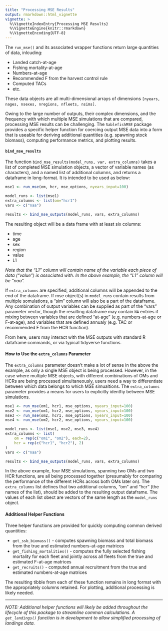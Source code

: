 ```yaml
---
title: "Processing MSE Results"
output: rmarkdown::html_vignette
vignette: >
  %\VignetteIndexEntry{Processing MSE Results}
  %\VignetteEngine{knitr::rmarkdown}
  %\VignetteEncoding{UTF-8}
---
```


The `run_mse()` and its associated wrapper functions return large quantities of data, inlcuding:

* Landed catch-at-age
* Fishing mortality-at-age
* Numbers-at-age
* Recommended F from the harvest control rule
* Computed TACs
* etc.

These data objects are all multi-dimensional arrays of dimensions `[nyears, nages, nsexes, nregions, nfleets, nsims]`.

Owing to the large number of outputs, their complex dimensions, and the frequency with which multiple MSE simulations that are compared, processing MSE results can be challenging. The `SablefishMSE` package provides a specific helper function for coercing output MSE data into a form that is useable for deriving additional quantities (e.g. spawning stock biomass), computing performance metrics, and plotting results.

#### `bind_mse_results`

The function `bind_mse_results(model_runs, var, extra_columns)` takes a list of completed MSE simulation objects, a vector of variable names (as characters), and a named list of additional columns, and returns a dataframe in long-format. It is intended to be used as below:

```r
mse1 <- run_mse(om, hcr, mse_options, nyears_input=100)

model_runs <- list(mse1)
extra_columns <- list(om="hcr1")
vars <- c("naa")

results <- bind_mse_outputs(model_runs, vars, extra_columns)

```

The resulting object will be a data frame with at least six columns:

* time
* age
* sex
* region
* value
* L1

_Note that the "L1" column will contain name of the variable each piece of data ("value") is associated with. In the above example, the "L1" column will be "naa"._

If `extra_columns` are specified, additional columns will be appended to the end of the dataframe. If mse object(s) in `model_runs` contain results from multiple somulations, a "sim" column will also be a part of the dataframe. Any combination of output variables can be supplied as part of the "vars" parameter vector, though the resulting dataframe may contain `NA` entries if mixing between variables that are defined "at-age" (e.g. numbers-at-age or F-at-age), and variables that are defined annualy (e.g. TAC or recommended F from the HCR function).

From here, users may interact with the MSE outputs with standard R dataframe commands, or via typical tidyverse functions. 

#### How to Use the `extra_columns` Parameter
The `extra_columns` parameter doesn't make a lot of sense in the above the example, as only a single MSE object is being processed. However, in the case where multiple MSE objects, with different combinations of OMs and HCRs are being processed simultaneously, users need a way to differentiate between which data belongs to which MSE simualtions. The `extra_columns` parameter provides a means for users to explicitly identfiy between MSE simulations.

```r
mse1 <- run_mse(om1, hcr1, mse_options, nyears_input=100)
mse2 <- run_mse(om1, hcr2, mse_options, nyears_input=100)
mse3 <- run_mse(om2, hcr1, mse_options, nyears_input=100)
mse4 <- run_mse(om2, hcr2, mse_options, nyears_input=100)

model_runs <- list(mse1, mse2, mse3, mse4)
extra_columns <- list(
    om = rep(c("om1", "om2"), each=2),
    hcr = rep(c("hcr1", "hcr2"), 2)
)
vars <- c("naa")

results <- bind_mse_outputs(model_runs, vars, extra_columns)
```
In the above example, four MSE simulations, spanning two OMs and two HCR functions, are all being processed together (presumably for comparing the performance of the different HCRs across both OMs later on). The `extra_columns` list defines that two additional columns, "om" and "hcr" (the names of the list), should be added to the resulting output dataframe. The values of each list obect are vectors of the same length as the `model_runs` object.

#### Additional Helper Functions
Three helper functions are provided for quickly computing common derived quantities:

* `get_ssb_biomass()` - computes spawning biomass and total biomass from the true and estimated numbers-at-age matrices
* `get_fishing_mortalities()` - computes the fully selected fishing mortality for each fleet and jointly across all fleets from the true and estimated F-at-age matrices
* `get_recruits()` - computed annual recruitment from the true and estimated numbers-at-age matrices

The resulting tibble from each of these function remains in long format with the appropriately columns retained. For plotting, additional processing is likely needed.

---

_NOTE: Additional helper functions will likely be added throughout the lifecycle of this package to streamline common calculations. A `get_landings()` function is in development to allow simplified processing of landings data._
